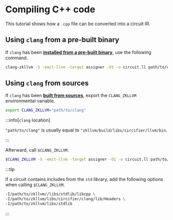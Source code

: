 # Compiling C++ code

This tutorial shows how a `.cpp` file can be converted into a circuit IR.

## Using `clang` from a pre-built binary

If `clang` has been [**installed from a pre-built binary**](./installation#using-pre-built-binaries), use the following command.

```bash
clang-zkllvm -S -emit-llvm -target assigner -O1 -o circuit.ll path/to/circuit.cpp
```

## Using `clang` from sources

If `clang` has been [**built from sources**](./installation#building-from-sources), export the `CLANG_ZKLLVM` environmental variable.

```bash
export CLANG_ZKLLVM="path/to/clang"
```

:::info[`clang` location]

`"path/to/clang"` is usually equal to `"zkllvm/build/libs/circifier/llvm/bin`.

:::

Afterward, call `$CLANG_ZKLLVM`.

```bash
$CLANG_ZKLLVM -S -emit-llvm -target assigner -O1 -o circuit.ll path/to/circuit.cpp
```

:::tip

If a circuit contains includes from the `std` library, add the following options when calling `$CLANG_ZKLLVM`.

```bash
-I/path/to/zkllvm//libs/stdlib/libcpp \
-I/path/to/zkllvm/libs/circifier/clang/lib/Headers \
-I/path/to/zkllvm/libs/stdlib
```

:::
